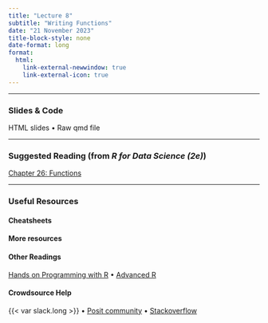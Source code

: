 ```yaml
---
title: "Lecture 8"
subtitle: "Writing Functions"
date: "21 November 2023"
title-block-style: none
date-format: long
format:
  html:
    link-external-newwindow: true
    link-external-icon: true
---
```

---

### Slides & Code 

HTML slides • Raw qmd file

---

### Suggested Reading (from *R for Data Science (2e)*)

[Chapter 26: Functions](https://r4ds.hadley.nz/functions)

---

### Useful Resources

#### Cheatsheets

#### More resources


#### Other Readings
[Hands on Programming with R](https://rstudio-education.github.io/hopr/) • 
[Advanced R](https://adv-r.hadley.nz/)

#### Crowdsource Help

{{< var slack.long >}} • 
[Posit community](https://community.rstudio.com/) • 
[Stackoverflow](https://stackoverflow.com/)

